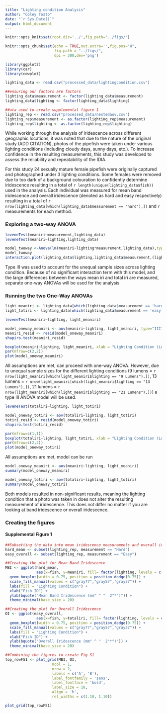---
title: "Lighting condition Analysis"
author: "Coley Tosto"
date: "`r Sys.Date()`"
output: html_document
---

```{r knitsetup, include=FALSE}
knitr::opts_knit$set(root.dir='../',fig_path="../figs/")
```


```{r chunksetup, include=FALSE}
knitr::opts_chunk$set(echo = TRUE,out.extra='',fig.pos="H",
                      fig.path = "../figs/",
                      dpi = 300,dev='png')
```

```{r library, message=FALSE, warning=FALSE}
library(ggplot2)
library(car)
library(cowplot)
```

```{r read-data}
lighting_data <- read.csv("processed_data/lightingcondition.csv")

##ensuring our factors are factors
lighting_data$measurement <- factor(lighting_data$measurement)
lighting_data$lighting <- factor(lighting_data$lighting)

##ata used to create supplemental figure 1
lighting_rep <- read.csv("processed_data/nestedaov.csv")
lighting_rep$measurement <- as.factor(lighting_rep$measurement)
lighting_rep$lighting <- as.factor(lighting_rep$lighting)
```

While working through the analysis of iridescence across different geographic locations, it was noted that due to the nature of the original study (ADD CITATION), photos of the pipefish were taken under various lighting conditions (including cloudy days, sunny days, etc.). To increase confidence in the resulting measurements, this study was developed to assess the reliability and repeatability of the IDIA.

For this study 24 sexually mature female pipefish were originally captured and photographed under 3 lighting conditions. Some females were removed due to too dark of a background colouration to confidently determine iridescence resulting in a total of `r length(unique(lighting_data$fish))` used in the analysis. Each individual was measured for mean band iridescence and overall iridescence (denoted as hard and easy respectively) resulting in a total of `r nrow(lighting_data[which(lighting_data$measurement == 'hard'),])` and `r` measurements for each method.

### Exploring a two-way ANOVA
```{r two-way-anova}
leveneTest(meaniri~measurement,lighting_data)
leveneTest(meaniri~lighting,lighting_data)

model_twoway <-Anova(lm(meaniri~lighting*measurement,lighting_data),type="III")
model_twoway
interaction.plot(lighting_data$lighting,lighting_data$measurement,(lighting_data$meaniri))
```

Type III was used to account for the unequal sample sizes across lighting condition. Because of no significant interaction term with this model, and the large differences between the ways mean iri and total iri are measured, separate one-way ANOVAs will be used for the analysis

### Running the two One-Way ANOVAs
```{r subset-data}
light_meaniri <- lighting_data[which(lighting_data$measurement == 'hard'),]
light_totiri <- lighting_data[which(lighting_data$measurement == 'easy'),]
```

```{r meaniri-assumptions, warning=FALSE}
leveneTest(meaniri~lighting, light_meaniri)

model_oneway_meaniri <- aov(meaniri~lighting, light_meaniri, type="III")
meaniri_resid <- resid(model_oneway_meaniri)
shapiro.test(meaniri_resid)

boxplot(meaniri~lighting, light_meaniri, xlab = "Lighting Condition (Lumens)", ylab = expression(paste("Band Iridescence (mm"^2*")")))
par(mfrow=c(2,2))
plot(model_oneway_meaniri)
```
All assumptions are met, can proceed with one-way ANOVA. However, due to unequal sample sizes for the different lighting conditions (9 lumens = `r nrow(light_meaniri[which(light_meaniri$lighting == "9 Lumens"),])`, 13 lumens = `r nrow(light_meaniri[which(light_meaniri$lighting == "13 Lumens"),])`, 21 lumens = `r nrow(light_meaniri[which(light_meaniri$lighting == "21 Lumens"),])`) a type III ANOVA model will be used.

```{r totiri-assumptions, warning=FALSE}
leveneTest(totaliri~lighting, light_totiri)

model_oneway_totiri <- aov(totaliri~lighting, light_totiri)
totiri_resid <- resid(model_oneway_totiri)
shapiro.test(totiri_resid)

par(mfrow=c(1,1))
boxplot(totaliri~lighting, light_totiri, xlab = "Lighting Condition (Lumens)", ylab = expression(paste("Overall Iridescence (mm"^2*")")))
par(mfrow=c(2,2))
plot(model_oneway_totiri)
```
All assumptions are met, model can be run

```{r one-way-anovas}
model_oneway_meaniri <- aov(meaniri~lighting, light_meaniri)
summary(model_oneway_meaniri)

model_oneway_totiri <- aov(totaliri~lighting, light_totiri)
summary(model_oneway_totiri)
```
Both models resulted in non-significant results, meaning the lighting condition that a photo was taken in does not alter the resulting measurement of iridescence. This does not differ no matter if you are looking at band iridescence or overall iridescence.

### Creating the figures
#### Supplemental Figure 1
```{r fig_S1, warning=FALSE, fig.height=8.5}
##Subsetting the data into mean iridescence measurements and overall iridescence
hard_mean <- subset(lighting_rep, measurement == "Hard")
easy_overall <- subset(lighting_rep, measurement == "Easy")

##Creating the plot for Mean Band Iridescence
MBI <- ggplot(hard_mean, 
              aes(x=fish, y=meaniri, fill= factor(lighting, levels = c("9 Lumens", "13 Lumens", "21 Lumens")))) +   
  geom_boxplot(width = 0.75, position = position_dodge(0.75)) + 
  scale_fill_manual(values = c("gray77","gray57","gray37")) +
  labs(fill = "Lighting Condition") +
  xlab("Fish ID") + 
  ylab(bquote("Mean Band Iridescence (mm" ^ "  2"*")")) +
  theme_minimal(base_size = 20)

##Creating the plot for Overall Iridescence
OI <- ggplot(easy_overall, 
              aes(x=fish, y=totaliri, fill= factor(lighting, levels = c("9 Lumens", "13 Lumens", "21 Lumens")))) +   
  geom_boxplot(width = 0.75, position = position_dodge(0.75)) + 
  scale_fill_manual(values = c("gray77","gray57","gray37")) +
  labs(fill = "Lighting Condition") +
  xlab("Fish ID") + 
  ylab(bquote("Overall Iridescence (mm" ^ "  2"*")")) +
  theme_minimal(base_size = 20)

##Combining the figures to create Fig S1
top_rowFS1 <- plot_grid(MBI, OI,
                     ncol = 1,
                     nrow = 2,
                     labels = c('A', 'B'),
                     label_fontfamily = 'sans',
                     label_fontface = 'bold',
                     label_size = 18,
                     align = 'h',
                     rel_widths = c(1.10, 1.10))

plot_grid(top_rowFS1)
```
